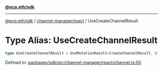 [**@ecp.eth/sdk**](../../../index.mdx)

***

[@ecp.eth/sdk](/sdk-reference/index.mdx) / [channel-manager/react](/sdk-reference/channel-manager/react/index.mdx) / UseCreateChannelResult

# Type Alias: UseCreateChannelResult

```ts
type UseCreateChannelResult = UseMutationResult<CreateChannelResult, Error, UseCreateChannelParams>;
```

Defined in: [packages/sdk/src/channel-manager/react/channel.ts:50](https://github.com/ecp-eth/comments-monorepo/blob/main/packages/sdk/src/channel-manager/react/channel.ts#L50)
